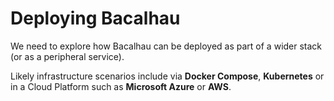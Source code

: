 # Deploying Bacalhau

We need to explore how Bacalhau can be deployed as part of a wider stack (or as a peripheral service).

Likely infrastructure scenarios include via **Docker Compose**, **Kubernetes** or in a Cloud Platform such as **Microsoft Azure** or **AWS**.